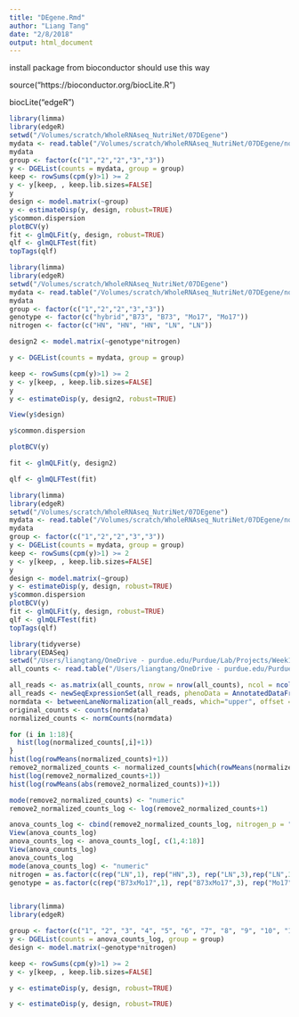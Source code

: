 ```yaml
---
title: "DEgene.Rmd"
author: "Liang Tang"
date: "2/8/2018"
output: html_document
---
```


install package from bioconductor should use this way 

source("https://bioconductor.org/biocLite.R")

biocLite("edgeR")


```r
library(limma)
library(edgeR)
setwd("/Volumes/scratch/WholeRNAseq_NutriNet/07DEgene")
mydata <- read.table("/Volumes/scratch/WholeRNAseq_NutriNet/07DEgene/normalized_counts.txt", header = TRUE, quote = ' ')
mydata
group <- factor(c("1","2","2","3","3"))
y <- DGEList(counts = mydata, group = group)
keep <- rowSums(cpm(y)>1) >= 2
y <- y[keep, , keep.lib.sizes=FALSE]
y
design <- model.matrix(~group)
y <- estimateDisp(y, design, robust=TRUE)
y$common.dispersion
plotBCV(y)
fit <- glmQLFit(y, design, robust=TRUE)
qlf <- glmQLFTest(fit)
topTags(qlf)
```

```r
library(limma)
library(edgeR)
setwd("/Volumes/scratch/WholeRNAseq_NutriNet/07DEgene")
mydata <- read.table("/Volumes/scratch/WholeRNAseq_NutriNet/07DEgene/normalized_counts.txt", header = TRUE, quote = ' ')
mydata
group <- factor(c("1","2","2","3","3"))
genotype <- factor(c("hybrid","B73", "B73", "Mo17", "Mo17"))
nitrogen <- factor(c("HN", "HN", "HN", "LN", "LN"))

design2 <- model.matrix(~genotype*nitrogen)

y <- DGEList(counts = mydata, group = group)

keep <- rowSums(cpm(y)>1) >= 2
y <- y[keep, , keep.lib.sizes=FALSE]
y
y <- estimateDisp(y, design2, robust=TRUE)

View(y$design)

y$common.dispersion

plotBCV(y)

fit <- glmQLFit(y, design2)

qlf <- glmQLFTest(fit)
```

```r
library(limma)
library(edgeR)
setwd("/Volumes/scratch/WholeRNAseq_NutriNet/07DEgene")
mydata <- read.table("/Volumes/scratch/WholeRNAseq_NutriNet/07DEgene/normalized_counts.txt", header = TRUE, quote = ' ', check.names = FALSE, stringsAsFactors = F, row.names = 1)
mydata
group <- factor(c("1","2","2","3","3"))
y <- DGEList(counts = mydata, group = group)
keep <- rowSums(cpm(y)>1) >= 2
y <- y[keep, , keep.lib.sizes=FALSE]
y
design <- model.matrix(~group)
y <- estimateDisp(y, design, robust=TRUE)
y$common.dispersion
plotBCV(y)
fit <- glmQLFit(y, design, robust=TRUE)
qlf <- glmQLFTest(fit)
topTags(qlf)
```


```r
library(tidyverse)
library(EDASeq)
setwd("/Users/liangtang/OneDrive - purdue.edu/Purdue/Lab/Projects/Week14-15-SemesterSummary/Results")
all_counts <- read.table("/Users/liangtang/OneDrive - purdue.edu/Purdue/Lab/Projects/Week14-15-SemesterSummary/Results/R1Ear_Mo17xB73_counts.txt", sep = " ", header = T, check.names = FALSE, stringsAsFactors = F, row.names = 1)

all_reads <- as.matrix(all_counts, nrow = nrow(all_counts), ncol = ncol(all_counts))
all_reads <- newSeqExpressionSet(all_reads, phenoData = AnnotatedDataFrame(data.frame(rname=all_reads[1,])), featureData = AnnotatedDataFrame(data.frame(cname=all_reads[,1])))
normdata <- betweenLaneNormalization(all_reads, which="upper", offset = F)
original_counts <- counts(normdata)
normalized_counts <- normCounts(normdata)

for (i in 1:18){
  hist(log(normalized_counts[,i]+1))
}
hist(log(rowMeans(normalized_counts)+1))
remove2_normalized_counts <- normalized_counts[which(rowMeans(normalized_counts) > 8),]
hist(log(remove2_normalized_counts+1))
hist(log(rowMeans(abs(remove2_normalized_counts))+1))

mode(remove2_normalized_counts) <- "numeric"
remove2_normalized_counts_log <- log(remove2_normalized_counts+1)

anova_counts_log <- cbind(remove2_normalized_counts_log, nitrogen_p = "NA", genotype_p = "NA", interaction_p = "NA")
View(anova_counts_log)
anova_counts_log <- anova_counts_log[, c(1,4:18)]
View(anova_counts_log)
anova_counts_log
mode(anova_counts_log) <- "numeric"
nitrogen = as.factor(c(rep("LN",1), rep("HN",3), rep("LN",3),rep("LN",3), rep("HN",3),rep("HN",3)))
genotype = as.factor(c(rep("B73xMo17",1), rep("B73xMo17",3), rep("Mo17",3),rep("B73",3), rep("B73",3),rep("Mo17",3)))


library(limma)
library(edgeR)

group <- factor(c("1", "2", "3", "4", "5", "6", "7", "8", "9", "10", "11", "12", "13", "14", "15", "16"))
y <- DGEList(counts = anova_counts_log, group = group)
design <- model.matrix(~genotype*nitrogen)

keep <- rowSums(cpm(y)>1) >= 2
y <- y[keep, , keep.lib.sizes=FALSE]

y <- estimateDisp(y, design, robust=TRUE)

y <- estimateDisp(y, design, robust=TRUE)
```



